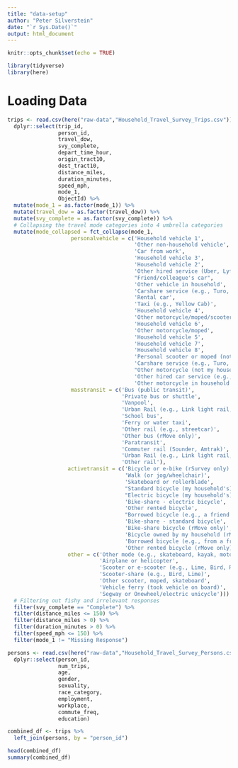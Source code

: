 ```yaml
---
title: "data-setup"
author: "Peter Silverstein"
date: "`r Sys.Date()`"
output: html_document
---
```


```r
knitr::opts_chunk$set(echo = TRUE)

library(tidyverse)
library(here)
```

# Loading Data
```r
trips <- read.csv(here("raw-data","Household_Travel_Survey_Trips.csv")) %>%
  dplyr::select(trip_id,
                person_id,
                travel_dow,
                svy_complete,
                depart_time_hour,
                origin_tract10,
                dest_tract10,
                distance_miles,
                duration_minutes,
                speed_mph,
                mode_1,
                ObjectId) %>%
  mutate(mode_1 = as.factor(mode_1)) %>%
  mutate(travel_dow = as.factor(travel_dow)) %>%
  mutate(svy_complete = as.factor(svy_complete)) %>%
  # Collapsing the travel mode categories into 4 umbrella categories
  mutate(mode_collapsed = fct_collapse(mode_1, 
                    personalvehicle = c('Household vehicle 1',
                                        'Other non-household vehicle',
                                        'Car from work',
                                        'Household vehicle 3',
                                        'Household vehicle 2',
                                        'Other hired service (Uber, Lyft, or other smartphone-app car service)',
                                        "Friend/colleague's car",
                                        'Other vehicle in household',
                                        'Carshare service (e.g., Turo, Zipcar, ReachNow)',
                                        'Rental car',
                                        'Taxi (e.g., Yellow Cab)',
                                        'Household vehicle 4',
                                        'Other motorcycle/moped/scooter',
                                        'Household vehicle 6',
                                        'Other motorcycle/moped',
                                        'Household vehicle 5',
                                        'Household vehicle 7',
                                        'Household vehicle 8',
                                        'Personal scooter or moped (not shared)',
                                        'Carshare service (e.g., Turo, Zipcar, Getaround, GIG)',
                                        "Other motorcycle (not my household's)",
                                        'Other hired car service (e.g., black car, limo)',
                                        'Other motorcycle in household'),
                    masstransit = c('Bus (public transit)',
                                    'Private bus or shuttle',
                                    'Vanpool',
                                    'Urban Rail (e.g., Link light rail, monorail)',
                                    'School bus',
                                    'Ferry or water taxi',
                                    'Other rail (e.g., streetcar)',
                                    'Other bus (rMove only)',
                                    'Paratransit',
                                    'Commuter rail (Sounder, Amtrak)',
                                    'Urban Rail (e.g., Link light rail, monorail, streetcar)',
                                    'Other rail'),
                   activetransit = c('Bicycle or e-bike (rSurvey only)',
                                     'Walk (or jog/wheelchair)',
                                     'Skateboard or rollerblade',
                                     "Standard bicycle (my household's)",
                                     "Electric bicycle (my household's)",
                                     'Bike-share - electric bicycle',
                                     'Other rented bicycle',
                                     "Borrowed bicycle (e.g., a friend's)",
                                     'Bike-share - standard bicycle',
                                     'Bike-share bicycle (rMove only)',
                                     'Bicycle owned by my household (rMove only)',
                                     'Borrowed bicycle (e.g., from a friend) (rMove only)',
                                     'Other rented bicycle (rMove only)'),
                   other = c('Other mode (e.g., skateboard, kayak, motorhome, etc.)',
                             'Airplane or helicopter',
                             'Scooter or e-scooter (e.g., Lime, Bird, Razor)',
                             'Scooter-share (e.g., Bird, Lime)',
                             'Other scooter, moped, skateboard',
                             'Vehicle ferry (took vehicle on board)',
                             'Segway or Onewheel/electric unicycle'))) %>%
  # Filtering out fishy and irrelevant responses
  filter(svy_complete == "Complete") %>%
  filter(distance_miles <= 150) %>%
  filter(distance_miles > 0) %>%
  filter(duration_minutes > 0) %>%
  filter(speed_mph <= 150) %>%
  filter(mode_1 != "Missing Response")

persons <- read.csv(here("raw-data","Household_Travel_Survey_Persons.csv")) %>%
  dplyr::select(person_id, 
                num_trips,
                age, 
                gender, 
                sexuality, 
                race_category, 
                employment, 
                workplace, 
                commute_freq, 
                education)

combined_df <- trips %>%
  left_join(persons, by = "person_id")

head(combined_df)
summary(combined_df)
```

